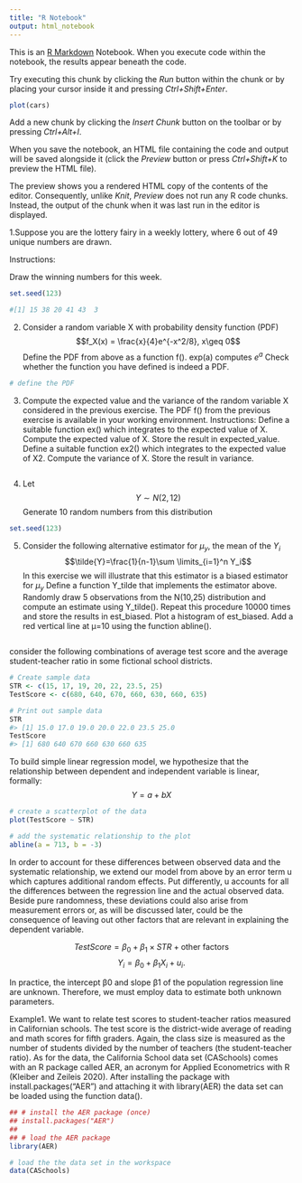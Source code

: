 ```yaml
---
title: "R Notebook"
output: html_notebook
---
```


This is an [R Markdown](http://rmarkdown.rstudio.com) Notebook. When you execute code within the notebook, the results appear beneath the code. 

Try executing this chunk by clicking the *Run* button within the chunk or by placing your cursor inside it and pressing *Ctrl+Shift+Enter*. 

```r
plot(cars)
```

Add a new chunk by clicking the *Insert Chunk* button on the toolbar or by pressing *Ctrl+Alt+I*.

When you save the notebook, an HTML file containing the code and output will be saved alongside it (click the *Preview* button or press *Ctrl+Shift+K* to preview the HTML file).

The preview shows you a rendered HTML copy of the contents of the editor. Consequently, unlike *Knit*, *Preview* does not run any R code chunks. Instead, the output of the chunk when it was last run in the editor is displayed.

1.Suppose you are the lottery fairy in a weekly lottery, where  6 out of  49 unique numbers are drawn.

Instructions:
  
Draw the winning numbers for this week.

```r
set.seed(123)

#[1] 15 38 20 41 43  3

```

2. Consider a random variable X with probability density function (PDF)
$$f_X(x) = \frac{x}{4}e^{-x^2/8}, x\geq 0$$
  Define the PDF from above as a function f(). exp(a) computes $e^a$
  Check whether the function you have defined is indeed a PDF.
```r
# define the PDF

```

3. Compute the expected value and the variance of the random variable X considered in the previous exercise.
  The PDF f() from the previous exercise is available in your working environment.
  Instructions:
  Define a suitable function ex() which integrates to the expected value of  X.
  Compute the expected value of  X. 
  Store the result in expected_value.
  Define a suitable function ex2() which integrates to the expected value of  X2.
  Compute the variance of  X. 
  Store the result in variance.
```r

```
4. Let 
$$Y \sim N(2,12)$$
  Generate 10 random numbers from this distribution
```r
set.seed(123)

```


5. Consider the following alternative estimator for $\mu_y$, the mean of the $Y_i$
$$\tilde{Y}=\frac{1}{n-1}\sum \limits_{i=1}^n Y_i$$
In this exercise we will illustrate that this estimator is a biased estimator for $\mu_y$
Define a function Y_tilde that implements the estimator above.
Randomly draw 5 observations from the  N(10,25) distribution and compute an estimate using Y_tilde(). Repeat this procedure 10000 times and store the results in est_biased.
Plot a histogram of est_biased.
Add a red vertical line at  μ=10 using the function abline().

```r
```

\section{Simple Linear Regression}

consider the following combinations of average test score and the average student-teacher ratio in some fictional school districts.
```r
# Create sample data
STR <- c(15, 17, 19, 20, 22, 23.5, 25)
TestScore <- c(680, 640, 670, 660, 630, 660, 635) 

# Print out sample data
STR
#> [1] 15.0 17.0 19.0 20.0 22.0 23.5 25.0
TestScore
#> [1] 680 640 670 660 630 660 635
```
To build simple linear regression model, we hypothesize that the relationship between dependent and independent variable is linear, formally:
$$Y = a+bX$$
```r
# create a scatterplot of the data
plot(TestScore ~ STR)

# add the systematic relationship to the plot
abline(a = 713, b = -3)
```

In order to account for these differences between observed data and the systematic relationship, we extend our model from above by an error term  u which captures additional random effects. Put differently,  u accounts for all the differences between the regression line and the actual observed data. Beside pure randomness, these deviations could also arise from measurement errors or, as will be discussed later, could be the consequence of leaving out other factors that are relevant in explaining the dependent variable.

$$TestScore = \beta_0 + \beta_1 \times STR + \text{other factors}$$
$$Y_i = \beta_0 + \beta_1 X_i + u_i.$$
\subsection{Estimating the Coefficients of the Linear Regression Model}
In practice, the intercept  β0 and slope  β1 of the population regression line are unknown. Therefore, we must employ data to estimate both unknown parameters. 

Example1. We want to relate test scores to student-teacher ratios measured in Californian schools. The test score is the district-wide average of reading and math scores for fifth graders. Again, the class size is measured as the number of students divided by the number of teachers (the student-teacher ratio). As for the data, the California School data set (CASchools) comes with an R package called AER, an acronym for Applied Econometrics with R (Kleiber and Zeileis 2020). After installing the package with install.packages(“AER”) and attaching it with library(AER) the data set can be loaded using the function data().

```r
## # install the AER package (once)
## install.packages("AER")
## 
## # load the AER package
library(AER)

# load the the data set in the workspace
data(CASchools)
```













